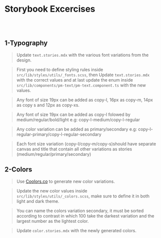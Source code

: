 
<Meta title="Exercises/Storybook Exercises" />


# Storybook Excercises

<br></br>

## 1-Typography

> Update `text.stories.mdx` with the various font variations from the design.

> First you need to define styling rules inside `src/lib/styles/utils/_fonts.scss`, then Update `text.stories.mdx` with the correct values and at last update the enum inside `src/lib/components/pm-text/pm-text.component.ts` with the new values.

> Any font of size 19px can be added as copy-l, 16px as copy-m, 14px as copy s and 12px as copy-xs.

> Any font of size 19px can be added as copy-l folowed by medium/regular/bold/light e.g: copy-l-medium/copy-l-regular

> Any color variation can be added as primary/secondary e.g: copy-l-regular-primary/copy-l-regular-secondary

> Each font size variation (copy-l/copy-m/copy-s)should have separate canvas and title that contain all other variations as stories (medium/regular/primary/secondary)


## 2-Colors

> Use [Coolors.co](https://coolors.co/db995a-654236-d6d4a0-da7635-e24e1b) to generate new color variations.

> Update the new color values inside `src/lib/styles/utils/_colors.scss`, make sure to define it in both light and dark theme.

> You can name the colors variation secondary, it must be sorted according to contrast in which 100 take the darkest variation and the largest number as the lightest color.

> Update `color.stories.mdx` with the newly generated colors.
